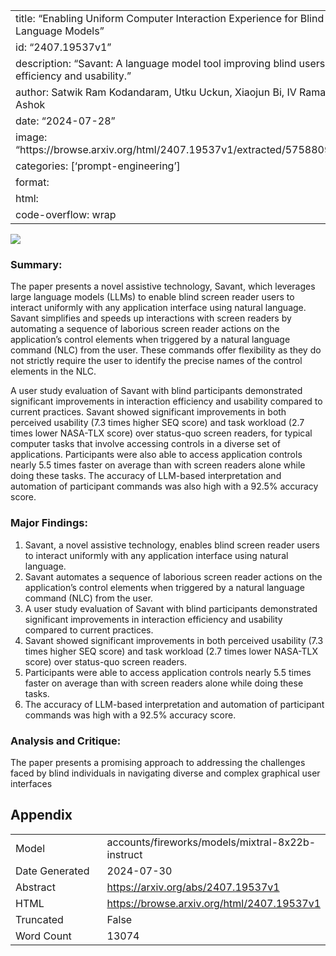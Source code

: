 
---
title: "Enabling Uniform Computer Interaction Experience for Blind Users through Large Language Models"
id: "2407.19537v1"
description: "Savant: A language model tool improving blind users' screen reader efficiency and usability."
author: Satwik Ram Kodandaram, Utku Uckun, Xiaojun Bi, IV Ramakrishnan, Vikas Ashok
date: "2024-07-28"
image: "https://browse.arxiv.org/html/2407.19537v1/extracted/5758809/Figures/teaser.png"
categories: ['prompt-engineering']
format:
  html:
    code-overflow: wrap
---

![](https://browse.arxiv.org/html/2407.19537v1/extracted/5758809/Figures/teaser.png)

### Summary:

The paper presents a novel assistive technology, Savant, which leverages large language models (LLMs) to enable blind screen reader users to interact uniformly with any application interface using natural language. Savant simplifies and speeds up interactions with screen readers by automating a sequence of laborious screen reader actions on the application's control elements when triggered by a natural language command (NLC) from the user. These commands offer flexibility as they do not strictly require the user to identify the precise names of the control elements in the NLC.

A user study evaluation of Savant with blind participants demonstrated significant improvements in interaction efficiency and usability compared to current practices. Savant showed significant improvements in both perceived usability (7.3 times higher SEQ score) and task workload (2.7 times lower NASA-TLX score) over status-quo screen readers, for typical computer tasks that involve accessing controls in a diverse set of applications. Participants were also able to access application controls nearly 5.5 times faster on average than with screen readers alone while doing these tasks. The accuracy of LLM-based interpretation and automation of participant commands was also high with a 92.5% accuracy score.

### Major Findings:

1. Savant, a novel assistive technology, enables blind screen reader users to interact uniformly with any application interface using natural language.
2. Savant automates a sequence of laborious screen reader actions on the application's control elements when triggered by a natural language command (NLC) from the user.
3. A user study evaluation of Savant with blind participants demonstrated significant improvements in interaction efficiency and usability compared to current practices.
4. Savant showed significant improvements in both perceived usability (7.3 times higher SEQ score) and task workload (2.7 times lower NASA-TLX score) over status-quo screen readers.
5. Participants were able to access application controls nearly 5.5 times faster on average than with screen readers alone while doing these tasks.
6. The accuracy of LLM-based interpretation and automation of participant commands was high with a 92.5% accuracy score.

### Analysis and Critique:

The paper presents a promising approach to addressing the challenges faced by blind individuals in navigating diverse and complex graphical user interfaces

## Appendix

|          |          |
|----------|----------|
| Model     | accounts/fireworks/models/mixtral-8x22b-instruct       |
| Date Generated     | 2024-07-30       |
| Abstract | [https://arxiv.org/abs/2407.19537v1](https://arxiv.org/abs/2407.19537v1)        |
| HTML     | [https://browse.arxiv.org/html/2407.19537v1](https://browse.arxiv.org/html/2407.19537v1)       |
| Truncated       | False       |
| Word Count       | 13074       |